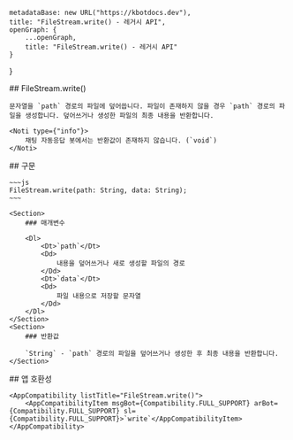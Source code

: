 
    metadataBase: new URL("https://kbotdocs.dev"),
    title: "FileStream.write() - 레거시 API",
    openGraph: {
        ...openGraph,
        title: "FileStream.write() - 레거시 API"
    }
}

<Section>
    ## FileStream.write()

    문자열을 `path` 경로의 파일에 덮어씁니다. 파일이 존재하지 않을 경우 `path` 경로의 파일을 생성합니다. 덮어쓰거나 생성한 파일의 최종 내용을 반환합니다.

    <Noti type={"info"}>
        채팅 자동응답 봇에서는 반환값이 존재하지 않습니다. (`void`)
    </Noti>
</Section>
<Section>
    ## 구문

    ~~~js
    FileStream.write(path: String, data: String);
    ~~~

    <Section>
        ### 매개변수

        <Dl>
            <Dt>`path`</Dt>
            <Dd>
                내용을 덮어쓰거나 새로 생성할 파일의 경로
            </Dd>
            <Dt>`data`</Dt>
            <Dd>
                파일 내용으로 저장할 문자열
            </Dd>
        </Dl>
    </Section>
    <Section>
        ### 반환값

        `String` - `path` 경로의 파일을 덮어쓰거나 생성한 후 최종 내용을 반환합니다.
    </Section>
</Section>
<Section>
    ## 앱 호환성

    <AppCompatibility listTitle="FileStream.write()">
        <AppCompatibilityItem msgBot={Compatibility.FULL_SUPPORT} arBot={Compatibility.FULL_SUPPORT} sl={Compatibility.FULL_SUPPORT}>`write`</AppCompatibilityItem>
    </AppCompatibility>
</Section>